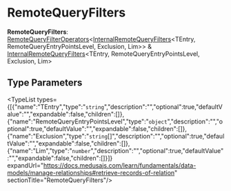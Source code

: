 
# RemoteQueryFilters

 **RemoteQueryFilters**: [RemoteQueryFilterOperators](../../../types/types.RemoteQueryFilterOperators/page.mdx)&#60;[InternalRemoteQueryFilters](../types.ModulesSdkTypes.InternalRemoteQueryFilters/page.mdx)&#60;TEntry, RemoteQueryEntryPointsLevel, Exclusion, Lim&#62;&#62; & [InternalRemoteQueryFilters](../types.ModulesSdkTypes.InternalRemoteQueryFilters/page.mdx)&#60;TEntry, RemoteQueryEntryPointsLevel, Exclusion, Lim&#62;

## Type Parameters

<TypeList types={[{"name":"TEntry","type":"`string`","description":"","optional":true,"defaultValue":"","expandable":false,"children":[]},{"name":"RemoteQueryEntryPointsLevel","type":"`object`","description":"","optional":true,"defaultValue":"","expandable":false,"children":[]},{"name":"Exclusion","type":"`string`[]","description":"","optional":true,"defaultValue":"","expandable":false,"children":[]},{"name":"Lim","type":"`number`","description":"","optional":true,"defaultValue":"","expandable":false,"children":[]}]} expandUrl="https://docs.medusajs.com/learn/fundamentals/data-models/manage-relationships#retrieve-records-of-relation" sectionTitle="RemoteQueryFilters"/>

